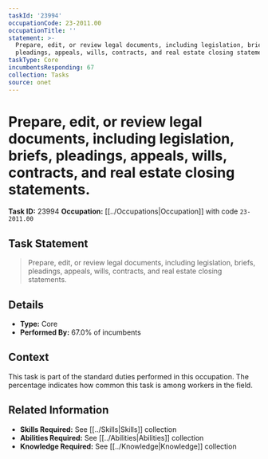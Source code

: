 ```yaml
---
taskId: '23994'
occupationCode: 23-2011.00
occupationTitle: ''
statement: >-
  Prepare, edit, or review legal documents, including legislation, briefs,
  pleadings, appeals, wills, contracts, and real estate closing statements.
taskType: Core
incumbentsResponding: 67
collection: Tasks
source: onet
---
```

# Prepare, edit, or review legal documents, including legislation, briefs, pleadings, appeals, wills, contracts, and real estate closing statements.

**Task ID:** 23994
**Occupation:** [[../Occupations|Occupation]] with code `23-2011.00`

## Task Statement

> Prepare, edit, or review legal documents, including legislation, briefs, pleadings, appeals, wills, contracts, and real estate closing statements.

## Details

- **Type:** Core
- **Performed By:** 67.0% of incumbents

## Context

This task is part of the standard duties performed in this occupation. The percentage indicates how common this task is among workers in the field.

## Related Information

- **Skills Required:** See [[../Skills|Skills]] collection
- **Abilities Required:** See [[../Abilities|Abilities]] collection
- **Knowledge Required:** See [[../Knowledge|Knowledge]] collection
